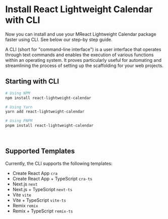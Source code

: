 # Install React Lightweight Calendar with CLI

Now you can install and use your MReact Lightweight Calendar package faster using CLI. See below our step-by step guide.

A CLI (short for "command-line interface") is a user interface that operates through text commands and enables the execution of various functions within an operating system. It proves particularly useful for automating and streamlining the process of setting up the scaffolding for your web projects.
<br />

## Starting with CLI

<span id="starting-with-cli" className="scroll-mt-48" />


```bash
# Using NPM
npm install react-lightweight-calendar

# Using Yarn
yarn add react-lightweight-calendar

# Using PNPM
pnpm install react-lightweight-calendar
```

<br />


## Supported Templates


Currently, the CLI supports the following templates:

- Create React App `cra`
- Create React App + TypeScript `cra-ts`
- Next.js `next`
- Next.js + TypeScript `next-ts`
- Vite `vite`
- Vite + TypeScript `vite-ts`
- Remix `remix`
- Remix + TypeScript `remix-ts`
